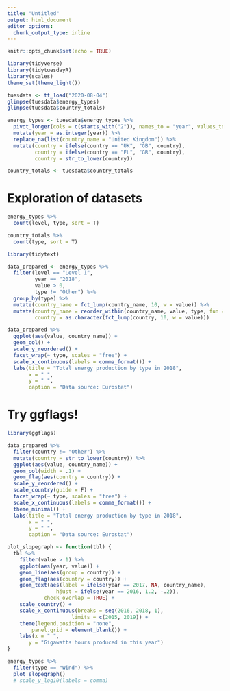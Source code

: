 ```yaml
---
title: "Untitled"
output: html_document
editor_options: 
  chunk_output_type: inline
---
```


```r
knitr::opts_chunk$set(echo = TRUE)
```

```r
library(tidyverse)
library(tidytuesdayR)
library(scales)
theme_set(theme_light())

tuesdata <- tt_load("2020-08-04")
glimpse(tuesdata$energy_types)
glimpse(tuesdata$country_totals)

energy_types <- tuesdata$energy_types %>% 
  pivot_longer(cols = c(starts_with("2")), names_to = "year", values_to = "value") %>% 
  mutate(year = as.integer(year)) %>% 
  replace_na(list(country_name = "United Kingdom")) %>% 
  mutate(country = ifelse(country == "UK", "GB", country),
         country = ifelse(country == "EL", "GR", country), 
         country = str_to_lower(country))

country_totals <- tuesdata$country_totals
```

# Exploration of datasets

```r
energy_types %>% 
  count(level, type, sort = T)

country_totals %>% 
  count(type, sort = T)
```

```r
library(tidytext)

data_prepared <- energy_types %>% 
  filter(level == "Level 1", 
         year == "2018", 
         value > 0, 
         type != "Other") %>% 
  group_by(type) %>% 
  mutate(country_name = fct_lump(country_name, 10, w = value)) %>%
  mutate(country_name = reorder_within(country_name, value, type, fun = sum),
         country = as.character(fct_lump(country, 10, w = value)))

data_prepared %>% 
  ggplot(aes(value, country_name)) +
  geom_col() +
  scale_y_reordered() +
  facet_wrap(~ type, scales = "free") +
  scale_x_continuous(labels = comma_format()) +
  labs(title = "Total energy production by type in 2018", 
       x = " ", 
       y = " ", 
       caption = "Data source: Eurostat")
```
# Try ggflags!

```r
library(ggflags)

data_prepared %>% 
  filter(country != "Other") %>% 
  mutate(country = str_to_lower(country)) %>% 
  ggplot(aes(value, country_name)) +
  geom_col(width = .1) +
  geom_flag(aes(country = country)) +
  scale_y_reordered() +
  scale_country(guide = F) +
  facet_wrap(~ type, scales = "free") +
  scale_x_continuous(labels = comma_format()) +
  theme_minimal() +
  labs(title = "Total energy production by type in 2018", 
       x = " ", 
       y = " ", 
       caption = "Data source: Eurostat")
```

```r
plot_slopegraph <- function(tbl) {
  tbl %>% 
    filter(value > 1) %>%
    ggplot(aes(year, value)) +
    geom_line(aes(group = country)) +
    geom_flag(aes(country = country)) +
    geom_text(aes(label = ifelse(year == 2017, NA, country_name),
                hjust = ifelse(year == 2016, 1.2, -.2)),
            check_overlap = TRUE) +
    scale_country() +
    scale_x_continuous(breaks = seq(2016, 2018, 1), 
                     limits = c(2015, 2019)) +
    theme(legend.position = "none", 
        panel.grid = element_blank()) + 
    labs(x = " ", 
       y = "Gigawatts hours produced in this year")
}

energy_types %>% 
  filter(type == "Wind") %>% 
  plot_slopegraph()
  # scale_y_log10(labels = comma) 
         
  
```

